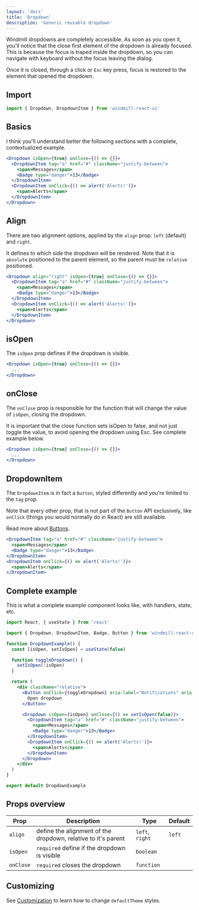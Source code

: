 ```yaml
---
layout: 'docs'
title: 'Dropdown'
description: 'Generic reusable dropdown'
---
```



Windmill dropdowns are completely accessible. As soon as you open it, you'll notice that the close first element of the dropdown is already focused. This is because the focus is traped inside the dropdown, so you can navigate with keyboard without the focus leaving the dialog.

Once it is closed, through a click or `Esc` key press, focus is restored to the element that opened the dropdown.

## Import

```jsx
import { Dropdown, DropdownItem } from 'windmill-react-ui'
```

## Basics

I think you'll understand better the following sections with a complete, contextualized example.

<DropdownExample />

```jsx
<Dropdown isOpen={true} onClose={() => {}}>
  <DropdownItem tag="a" href="#" className="justify-between">
    <span>Messages</span>
    <Badge type="danger">13</Badge>
  </DropdownItem>
  <DropdownItem onClick={() => alert('Alerts!')}>
    <span>Alerts</span>
  </DropdownItem>
</Dropdown>
```

## Align

There are two alignment options, applied by the `align` prop: `left` (default) and `right`.

It defines to which side the dropdown will be rendered. Note that it is `absolute` positioned to the parent element, so the parent must be `relative` positioned.

```jsx
<Dropdown align="right" isOpen={true} onClose={() => {}}>
  <DropdownItem tag="a" href="#" className="justify-between">
    <span>Messages</span>
    <Badge type="danger">13</Badge>
  </DropdownItem>
  <DropdownItem onClick={() => alert('Alerts!')}>
    <span>Alerts</span>
  </DropdownItem>
</Dropdown>
```

## isOpen

The `isOpen` prop defines if the dropdown is visible.

```jsx
<Dropdown isOpen={true} onClose={() => {}}>
  ...
</Dropdown>
```

## onClose

The `onClose` prop is responsible for the function that will change the value of `isOpen`, closing the dropdown.

<Alert type="warning">
  It is important that the close function sets isOpen to false, and not just toggle the value, to
  avoid opening the dropdown using Esc. See complete example below.
</Alert>

```jsx
<Dropdown isOpen={true} onClose={() => {}}>
  ...
</Dropdown>
```

## DropdownItem

The `DropdownItem` is in fact a `Button`, styled differently and you're limited to the `tag` prop.

Note that every other prop, that is not part of the `Button` API exclusively, like `onClick` (things you would normally do in React) are still available.

Read more about [Buttons](button).

```jsx
<DropdownItem tag="a" href="#" className="justify-between">
  <span>Messages</span>
  <Badge type="danger">13</Badge>
</DropdownItem>
<DropdownItem onClick={() => alert('Alerts!')}>
  <span>Alerts</span>
</DropdownItem>
```

## Complete example

This is what a complete example component looks like, with handlers, state, etc.

```jsx title=DropdownExample.js
import React, { useState } from 'react'

import { Dropdown, DropdownItem, Badge, Button } from 'windmill-react-ui'

function DropdownExample() {
  const [isOpen, setIsOpen] = useState(false)

  function toggleDropdown() {
    setIsOpen(!isOpen)
  }

  return (
    <div className="relative">
      <Button onClick={toggleDropdown} aria-label="Notifications" aria-haspopup="true">
        Open dropdown
      </Button>

      <Dropdown isOpen={isOpen} onClose={() => setIsOpen(false)}>
        <DropdownItem tag="a" href="#" className="justify-between">
          <span>Messages</span>
          <Badge type="danger">13</Badge>
        </DropdownItem>
        <DropdownItem onClick={() => alert('Alerts!')}>
          <span>Alerts</span>
        </DropdownItem>
      </Dropdown>
    </div>
  )
}

export default DropdownExample
```

## Props overview

| Prop      | Description                                                   | Type            | Default |
| --------- | ------------------------------------------------------------- | --------------- | ------- |
| `align`   | define the alignment of the dropdown, relative to it's parent | `left`, `right` | `left`  |
| `isOpen`  | `required` define if the dropdown is visible                  | `boolean`       |         |
| `onClose` | `required` closes the dropdown                                | `function`      |         |

## Customizing

See [Customization](../customization) to learn how to change `defaultTheme` styles.

